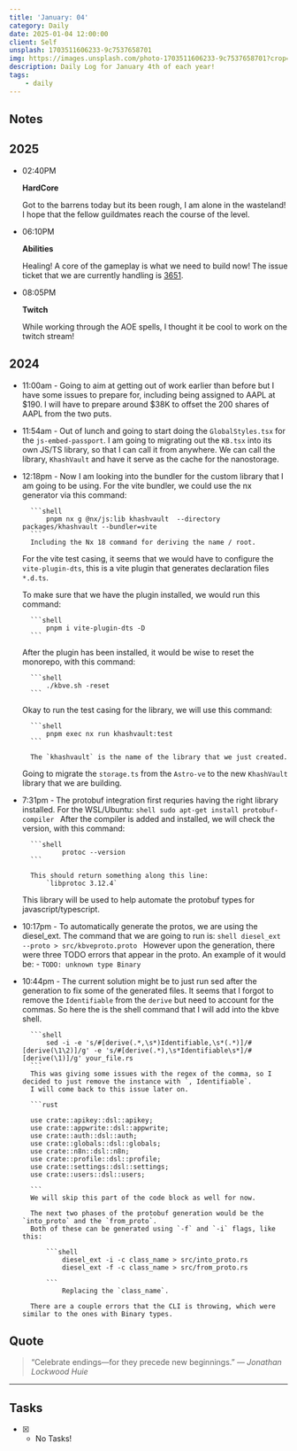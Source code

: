 ```yaml
---
title: 'January: 04'
category: Daily
date: 2025-01-04 12:00:00
client: Self
unsplash: 1703511606233-9c7537658701
img: https://images.unsplash.com/photo-1703511606233-9c7537658701?crop=entropy&cs=srgb&fm=jpg&ixid=MnwzNjM5Nzd8MHwxfHJhbmRvbXx8fHx8fHx8fDE2ODE3NDg2ODY&ixlib=rb-4.0.3&q=85
description: Daily Log for January 4th of each year!
tags:
    - daily
---
```


## Notes

## 2025

-   02:40PM

    **HardCore**

    Got to the barrens today but its been rough, I am alone in the wasteland!
    I hope that the fellow guildmates reach the course of the level.

-   06:10PM

    **Abilities**

    Healing! A core of the gameplay is what we need to build now!
    The issue ticket that we are currently handling is [3651](https://github.com/KBVE/kbve/issues/3651).
    
-   08:05PM

    **Twitch**

    While working through the AOE spells, I thought it be cool to work on the twitch stream!

## 2024

-   11:00am - Going to aim at getting out of work earlier than before but I have some issues to prepare for, including being assigned to AAPL at $190.
    I will have to prepare around $38K to offset the 200 shares of AAPL from the two puts.

-   11:54am - Out of lunch and going to start doing the `GlobalStyles.tsx` for the `js-embed-passport`.
    I am going to migrating out the `KB.tsx` into its own JS/TS library, so that I can call it from anywhere.
    We can call the library, `KhashVault` and have it serve as the cache for the nanostorage.

-   12:18pm - Now I am looking into the bundler for the custom library that I am going to be using.
    For the vite bundler, we could use the nx generator via this command:

          ```shell
              pnpm nx g @nx/js:lib khashvault  --directory packages/khashvault --bundler=vite
          ```
          Including the Nx 18 command for deriving the name / root.

    For the vite test casing, it seems that we would have to configure the `vite-plugin-dts`, this is a vite plugin that generates declaration files `*.d.ts`.

    To make sure that we have the plugin installed, we would run this command:

          ```shell
              pnpm i vite-plugin-dts -D
          ```

    After the plugin has been installed, it would be wise to reset the monorepo, with this command:

          ```shell
              ./kbve.sh -reset
          ```

    Okay to run the test casing for the library, we will use this command:

          ```shell
              pnpm exec nx run khashvault:test
          ```

          The `khashvault` is the name of the library that we just created.

    Going to migrate the `storage.ts` from the `Astro-ve` to the new `KhashVault` library that we are building.

-   7:31pm - The protobuf integration first requries having the right library installed.
    For the WSL/Ubuntu:
    `shell
          sudo apt-get install protobuf-compiler
      `
    After the compiler is added and installed, we will check the version, with this command:

          ```shell
                  protoc --version
          ```

          This should return something along this line:
              `libprotoc 3.12.4`

    This library will be used to help automate the protobuf types for javascript/typescript.

-   10:17pm - To automatically generate the protos, we are using the diesel_ext.
    The command that we are going to run is:
    `shell
          diesel_ext --proto > src/kbveproto.proto
      `
    However upon the generation, there were three TODO errors that appear in the proto.
    An example of it would be: - `TODO: unknown type Binary`

-   10:44pm - The current solution might be to just run sed after the generation to fix some of the generated files.
    It seems that I forgot to remove the `Identifiable` from the `derive` but need to account for the commas.
    So here the is the shell command that I will add into the kbve shell.

          ```shell
              sed -i -e 's/#[derive(.*,\s*)Identifiable,\s*(.*)]/#[derive(\1\2)]/g' -e 's/#[derive(.*),\s*Identifiable\s*]/#[derive(\1)]/g' your_file.rs
          ```
          This was giving some issues with the regex of the comma, so I decided to just remove the instance with `, Identifiable`.
          I will come back to this issue later on.

          ```rust

          use crate::apikey::dsl::apikey;
          use crate::appwrite::dsl::appwrite;
          use crate::auth::dsl::auth;
          use crate::globals::dsl::globals;
          use crate::n8n::dsl::n8n;
          use crate::profile::dsl::profile;
          use crate::settings::dsl::settings;
          use crate::users::dsl::users;

          ```
          We will skip this part of the code block as well for now.

          The next two phases of the protobuf generation would be the `into_proto` and the `from_proto`.
          Both of these can be generated using `-f` and `-i` flags, like this:

              ```shell
                  diesel_ext -i -c class_name > src/into_proto.rs
                  diesel_ext -f -c class_name > src/from_proto.rs

              ```
                  Replacing the `class_name`.

          There are a couple errors that the CLI is throwing, which were similar to the ones with Binary types.


## Quote

> “Celebrate endings—for they precede new beginnings.”
> — <cite>Jonathan Lockwood Huie</cite>

---

## Tasks

-   [x] -   No Tasks!

